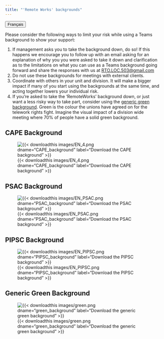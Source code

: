 ```yaml
---
title: "'Remote Works' backgrounds"
---
```


<link rel="stylesheet" href=https://cdnjs.cloudflare.com/ajax/libs/font-awesome/4.7.0/css/font-awesome.min.css><button onclick="window.location = location.href.replace('en','fr');" class="btn"><i class="fa fa-language"></i> Français</button>

Please consider the following ways to limit your risk while using a Teams background to show your support:

1. If management asks you to take the background down, do so! 
If this happens we encourage you to follow up with an email asking for an explanation of why you you were asked to take it down and clarification as to the limitations on what you can use as a Teams background going forward and share the responses with us at [RTO.LOC.503@gmail.com](mailto:RTO.LOC.503@gmail.com)
1. Do not use these backgrounds for meetings with external clients.
1. Coordinate with others in your unit and division. It will make a bigger impact if many of you start using the backgrounds at the same time, and acting together lowers your individual risk.
1. If you're asked to take the 'RemoteWorks' background down, or just want a less risky way to take part, consider using the [generic green background](#generic-green-background). Green is the colour the unions have agreed on for the telework rights fight. Imagine the visual impact of a division wide meeting where 70% of people have a solid green background.

::: {.layout-example .column-body}

## CAPE Background

![{{< downloadthis images/EN_4.png dname="CAPE_background" label="Download the CAPE background" >}}](/images/EN_4.png){.lightbox}

## PSAC Background

![{{< downloadthis images/EN_PSAC.png dname="PSAC_background"  label="Download the PSAC background" >}}](/images/EN_PSAC.png){.lightbox}

## PIPSC Background

![{{< downloadthis images/EN_PIPSC.png dname="PIPSC_background"  label="Download the PIPSC background" >}}](/images/EN_PIPSC.png){.lightbox}

## Generic Green Background

![{{< downloadthis images/green.png dname="green_background" label="Download the generic green background" >}}](/images/green.png){.lightbox}

:::